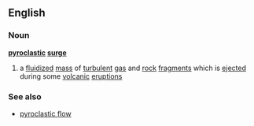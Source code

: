 ==English==
===Noun===
{{wikipedia}}
'''[[pyroclastic]] [[surge]]'''
# a [[fluidize]]d [[mass]] of [[turbulent]] [[gas]] and [[rock]] [[fragment]]s which is [[eject]]ed during some [[volcanic]] [[eruption]]s
===See also===
*[[pyroclastic flow]]
